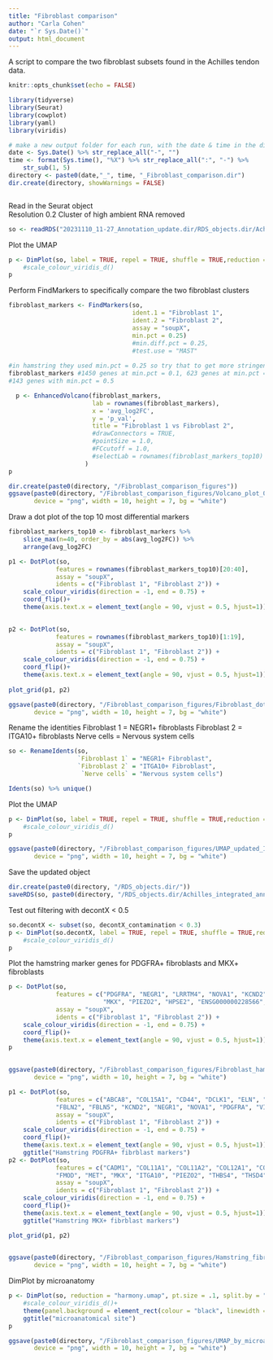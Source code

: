 ```yaml
---
title: "Fibroblast comparison"
author: "Carla Cohen"
date: "`r Sys.Date()`"
output: html_document
---
```


A script to compare the two fibroblast subsets found in the Achilles tendon data. 

```r
knitr::opts_chunk$set(echo = FALSE)
```


```r
library(tidyverse)
library(Seurat)
library(cowplot)
library(yaml)
library(viridis)

# make a new output folder for each run, with the date & time in the directory name
date <- Sys.Date() %>% str_replace_all("-", "")
time <- format(Sys.time(), "%X") %>% str_replace_all(":", "-") %>%
    str_sub(1, 5)
directory <- paste0(date,"_", time, "_Fibroblast_comparison.dir")
dir.create(directory, showWarnings = FALSE)



```


Read in the Seurat object  
Resolution 0.2
Cluster of high ambient RNA removed

```r
so <- readRDS("20231110_11-27_Annotation_update.dir/RDS_objects.dir/Achilles_integrated_annotated_0.2.rds")
```

Plot the UMAP  

```r
p <- DimPlot(so, label = TRUE, repel = TRUE, shuffle = TRUE,reduction = "harmony.umap")
    #scale_colour_viridis_d()
p
```


Perform FindMarkers to specifically compare the two fibroblast clusters

```r
fibroblast_markers <- FindMarkers(so, 
                                  ident.1 = "Fibroblast 1",
                                  ident.2 = "Fibroblast 2",
                                  assay = "soupX",
                                  min.pct = 0.25)
                                  #min.diff.pct = 0.25, 
                                  #test.use = "MAST"
                                  
#in hamstring they used min.pct = 0.25 so try that to get more stringent results. 
fibroblast_markers #1450 genes at min.pct = 0.1, 623 genes at min.pct = 0.25
#143 genes with min.pct = 0.5
```

```r
  p <- EnhancedVolcano(fibroblast_markers,
                       lab = rownames(fibroblast_markers),
                       x = 'avg_log2FC',
                       y = 'p_val',
                       title = "Fibroblast 1 vs Fibroblast 2",
                       #drawConnectors = TRUE,
                       #pointSize = 1.0,
                       #FCcutoff = 1.0,
                       #selectLab = rownames(fibroblast_markers_top10)
                     )
p
```


```r
dir.create(paste0(directory, "/Fibroblast_comparison_figures"))
ggsave(paste0(directory, "/Fibroblast_comparison_figures/Volcano_plot_0.25.png"), 
       device = "png", width = 10, height = 7, bg = "white")
```


Draw a dot plot of the top 10 most differential markers

```r
fibroblast_markers_top10 <- fibroblast_markers %>%
    slice_max(n=40, order_by = abs(avg_log2FC)) %>%
    arrange(avg_log2FC)

```

```r

p1 <- DotPlot(so, 
             features = rownames(fibroblast_markers_top10)[20:40],
             assay = "soupX",
             idents = c("Fibroblast 1", "Fibroblast 2")) + 
    scale_colour_viridis(direction = -1, end = 0.75) +
    coord_flip()+
    theme(axis.text.x = element_text(angle = 90, vjust = 0.5, hjust=1))
    

p2 <- DotPlot(so, 
             features = rownames(fibroblast_markers_top10)[1:19],
             assay = "soupX",
             idents = c("Fibroblast 1", "Fibroblast 2")) + 
    scale_colour_viridis(direction = -1, end = 0.75) +
    coord_flip()+
    theme(axis.text.x = element_text(angle = 90, vjust = 0.5, hjust=1))
    
plot_grid(p1, p2)
```
```r
ggsave(paste0(directory, "/Fibroblast_comparison_figures/Fibroblast_dotplot.png"), 
       device = "png", width = 10, height = 7, bg = "white")
```

Rename the identities
Fibroblast 1 = NEGR1+ fibroblasts
Fibroblast 2 = ITGA10+ fibroblasts
Nerve cells = Nervous system cells

```r
so <- RenameIdents(so, 
                   `Fibroblast 1` = "NEGR1+ Fibroblast", 
                   `Fibroblast 2` = "ITGA10+ Fibroblast",
                    `Nerve cells` = "Nervous system cells")

Idents(so) %>% unique()
```
Plot the UMAP

```r
p <- DimPlot(so, label = TRUE, repel = TRUE, shuffle = TRUE,reduction = "harmony.umap")
    #scale_colour_viridis_d()
p
```
```r
ggsave(paste0(directory, "/Fibroblast_comparison_figures/UMAP_updated_Idents.png"), 
       device = "png", width = 10, height = 7, bg = "white")
```

Save the updated object

```r
dir.create(paste0(directory, "/RDS_objects.dir/"))
saveRDS(so, paste0(directory, "/RDS_objects.dir/Achilles_integrated_annotated_0.2.rds"))
```




Test out filtering with decontX < 0.5

```r
so.decontX <- subset(so, decontX_contamination < 0.3)
p <- DimPlot(so.decontX, label = TRUE, repel = TRUE, shuffle = TRUE,reduction = "harmony.umap")
    #scale_colour_viridis_d()
p

```



Plot the hamstring marker genes for PDGFRA+ fibroblasts and MKX+ fibroblasts


```r
p <- DotPlot(so, 
             features = c("PDGFRA", "NEGR1", "LRRTM4", "NOVA1", "KCND2", "ROBO2", 
                          "MKX", "PIEZO2", "HPSE2", "ENSG000000228566", "THBS4", "RGS6"),
             assay = "soupX",
             idents = c("Fibroblast 1", "Fibroblast 2")) + 
    scale_colour_viridis(direction = -1, end = 0.75) +
    coord_flip()+
    theme(axis.text.x = element_text(angle = 90, vjust = 0.5, hjust=1))
p
    
```

```r
ggsave(paste0(directory, "/Fibroblast_comparison_figures/Fibroblast_hamstring_markers_1.png"), 
       device = "png", width = 10, height = 7, bg = "white")
```

```r
p1 <- DotPlot(so, 
             features = c("ABCA8", "COL15A1", "CD44", "DCLK1", "ELN", "FBN1", "FBLN1", 
             "FBLN2", "FBLN5", "KCND2", "NEGR1", "NOVA1", "PDGFRA", "VIT"),
             assay = "soupX",
             idents = c("Fibroblast 1", "Fibroblast 2")) + 
    scale_colour_viridis(direction = -1, end = 0.75) +
    coord_flip()+
    theme(axis.text.x = element_text(angle = 90, vjust = 0.5, hjust=1))+
    ggtitle("Hamstring PDGFRA+ fibrblast markers")
p2 <- DotPlot(so, 
             features = c("CADM1", "COL11A1", "COL11A2", "COL12A1", "COL24A1", "COMP", "CPXM2",
             "FMOD", "MET", "MKX", "ITGA10", "PIEZO2", "THBS4", "THSD4", "TNMD"),
             assay = "soupX",
             idents = c("Fibroblast 1", "Fibroblast 2")) + 
    scale_colour_viridis(direction = -1, end = 0.75) +
    coord_flip()+
    theme(axis.text.x = element_text(angle = 90, vjust = 0.5, hjust=1))+
    ggtitle("Hamstring MKX+ fibrblast markers")

plot_grid(p1, p2)
    
```

```r
ggsave(paste0(directory, "/Fibroblast_comparison_figures/Hamstring_fibroblast_markers_2.png"), 
       device = "png", width = 10, height = 7, bg = "white")
```

DimPlot by microanatomy


```r

p <- DimPlot(so, reduction = "harmony.umap", pt.size = .1, split.by = "microanatomical_site", ncol = 2)+
    #scale_colour_viridis_d()+
    theme(panel.background = element_rect(colour = "black", linewidth = 1))
    ggtitle("microanatomical site")
p
```

```r
ggsave(paste0(directory, "/Fibroblast_comparison_figures/UMAP_by_microanatomy.png"), 
       device = "png", width = 10, height = 7, bg = "white")
```